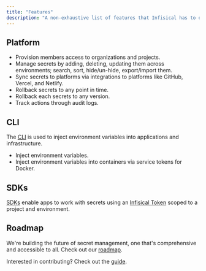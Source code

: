 ```yaml
---
title: "Features"
description: "A non-exhaustive list of features that Infisical has to offer."
---
```


## Platform

- Provision members access to organizations and projects.
- Manage secrets by adding, deleting, updating them across environments; search, sort, hide/un-hide, export/import them.
- Sync secrets to platforms via integrations to platforms like GitHub, Vercel, and Netlify.
- Rollback secrets to any point in time.
- Rollback each secrets to any version.
- Track actions through audit logs.

## CLI

The [CLI](/cli/overview) is used to inject environment variables into applications and infrastructure.

- Inject environment variables.
- Inject environment variables into containers via service tokens for Docker.

## SDKs

[SDKs](/sdks/overview) enable apps to work with secrets using an [Infisical Token](/getting-started/dashboard/token) scoped to a project and environment.

## Roadmap

We're building the future of secret management, one that's comprehensive and accessible to all. Check out our [roadmap](https://www.notion.so/infisical/be2d2585a6694e40889b03aef96ea36b?v=5b19a8127d1a4060b54769567a8785fa).

Interested in contributing? Check out the [guide](/contributing/overview).
